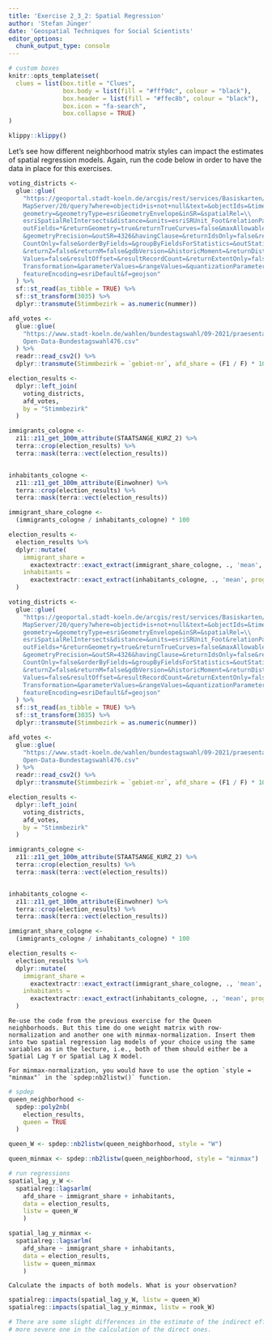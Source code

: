```yaml
---
title: 'Exercise 2_3_2: Spatial Regression'
author: 'Stefan Jünger'
date: 'Geospatial Techniques for Social Scientists'
editor_options: 
  chunk_output_type: console
---
```


```r
# custom boxes
knitr::opts_template$set(
  clues = list(box.title = "Clues",
               box.body = list(fill = "#fff9dc", colour = "black"),
               box.header = list(fill = "#ffec8b", colour = "black"),
               box.icon = "fa-search",
               box.collapse = TRUE)
)
```

```r
klippy::klippy()
```

Let's see how different neighborhood matrix styles can impact the estimates of spatial regression models. Again, run the code below in order to have the data in place for this exercises.

```r
voting_districts <-
  glue::glue(
    "https://geoportal.stadt-koeln.de/arcgis/rest/services/Basiskarten/kgg/\\
    MapServer/20/query?where=objectid+is+not+null&text=&objectIds=&time=&\\
    geometry=&geometryType=esriGeometryEnvelope&inSR=&spatialRel=\\
    esriSpatialRelIntersects&distance=&units=esriSRUnit_Foot&relationParam=&\\
    outFields=*&returnGeometry=true&returnTrueCurves=false&maxAllowableOffset=\\
    &geometryPrecision=&outSR=4326&havingClause=&returnIdsOnly=false&return\\
    CountOnly=false&orderByFields=&groupByFieldsForStatistics=&outStatistics=\\
    &returnZ=false&returnM=false&gdbVersion=&historicMoment=&returnDistinct\\
    Values=false&resultOffset=&resultRecordCount=&returnExtentOnly=false&datum\\
    Transformation=&parameterValues=&rangeValues=&quantizationParameters=&\\
    featureEncoding=esriDefault&f=geojson"
  ) %>% 
  sf::st_read(as_tibble = TRUE) %>%
  sf::st_transform(3035) %>% 
  dplyr::transmute(Stimmbezirk = as.numeric(nummer))

afd_votes <-
  glue::glue(
    "https://www.stadt-koeln.de/wahlen/bundestagswahl/09-2021/praesentation/\\
    Open-Data-Bundestagswahl476.csv"
  ) %>% 
  readr::read_csv2() %>%
  dplyr::transmute(Stimmbezirk = `gebiet-nr`, afd_share = (F1 / F) * 100)

election_results <-
  dplyr::left_join(
    voting_districts,
    afd_votes,
    by = "Stimmbezirk"
  )

immigrants_cologne <-
  z11::z11_get_100m_attribute(STAATSANGE_KURZ_2) %>%
  terra::crop(election_results) %>%
  terra::mask(terra::vect(election_results))


inhabitants_cologne <-
  z11::z11_get_100m_attribute(Einwohner) %>%
  terra::crop(election_results) %>%
  terra::mask(terra::vect(election_results))

immigrant_share_cologne <-
  (immigrants_cologne / inhabitants_cologne) * 100

election_results <-
  election_results %>%
  dplyr::mutate(
    immigrant_share = 
      exactextractr::exact_extract(immigrant_share_cologne, ., 'mean', progress = FALSE),
    inhabitants = 
      exactextractr::exact_extract(inhabitants_cologne, ., 'mean', progress = FALSE)
  )
```

```r
voting_districts <-
  glue::glue(
    "https://geoportal.stadt-koeln.de/arcgis/rest/services/Basiskarten/kgg/\\
    MapServer/20/query?where=objectid+is+not+null&text=&objectIds=&time=&\\
    geometry=&geometryType=esriGeometryEnvelope&inSR=&spatialRel=\\
    esriSpatialRelIntersects&distance=&units=esriSRUnit_Foot&relationParam=&\\
    outFields=*&returnGeometry=true&returnTrueCurves=false&maxAllowableOffset=\\
    &geometryPrecision=&outSR=4326&havingClause=&returnIdsOnly=false&return\\
    CountOnly=false&orderByFields=&groupByFieldsForStatistics=&outStatistics=\\
    &returnZ=false&returnM=false&gdbVersion=&historicMoment=&returnDistinct\\
    Values=false&resultOffset=&resultRecordCount=&returnExtentOnly=false&datum\\
    Transformation=&parameterValues=&rangeValues=&quantizationParameters=&\\
    featureEncoding=esriDefault&f=geojson"
  ) %>% 
  sf::st_read(as_tibble = TRUE) %>%
  sf::st_transform(3035) %>% 
  dplyr::transmute(Stimmbezirk = as.numeric(nummer))

afd_votes <-
  glue::glue(
    "https://www.stadt-koeln.de/wahlen/bundestagswahl/09-2021/praesentation/\\
    Open-Data-Bundestagswahl476.csv"
  ) %>% 
  readr::read_csv2() %>%
  dplyr::transmute(Stimmbezirk = `gebiet-nr`, afd_share = (F1 / F) * 100)

election_results <-
  dplyr::left_join(
    voting_districts,
    afd_votes,
    by = "Stimmbezirk"
  )

immigrants_cologne <-
  z11::z11_get_100m_attribute(STAATSANGE_KURZ_2) %>%
  terra::crop(election_results) %>%
  terra::mask(terra::vect(election_results))


inhabitants_cologne <-
  z11::z11_get_100m_attribute(Einwohner) %>%
  terra::crop(election_results) %>%
  terra::mask(terra::vect(election_results))

immigrant_share_cologne <-
  (immigrants_cologne / inhabitants_cologne) * 100

election_results <-
  election_results %>%
  dplyr::mutate(
    immigrant_share = 
      exactextractr::exact_extract(immigrant_share_cologne, ., 'mean', progress = FALSE),
    inhabitants = 
      exactextractr::exact_extract(inhabitants_cologne, ., 'mean', progress = FALSE)
  )
```

```block
Re-use the code from the previous exercise for the Queen neighborhoods. But this time do one weight matrix with row-normalization and another one with minmax-normalization. Insert them into two spatial regression lag models of your choice using the same variables as in the lecture, i.e., both of them should either be a Spatial Lag Y or Spatial Lag X model.
```

```block
For minmax-normalization, you would have to use the option `style = "minmax"` in the `spdep:nb2listw()` function.
```

```r
# spdep
queen_neighborhood <-
  spdep::poly2nb(
    election_results,
    queen = TRUE
  )

queen_W <- spdep::nb2listw(queen_neighborhood, style = "W")

queen_minmax <- spdep::nb2listw(queen_neighborhood, style = "minmax")

# run regressions
spatial_lag_y_W <-
  spatialreg::lagsarlm(
    afd_share ~ immigrant_share + inhabitants,
    data = election_results,
    listw = queen_W
    )

spatial_lag_y_minmax <-
  spatialreg::lagsarlm(
    afd_share ~ immigrant_share + inhabitants,
    data = election_results,
    listw = queen_minmax
    )
```

```block
Calculate the impacts of both models. What is your observation?
```

```r
spatialreg::impacts(spatial_lag_y_W, listw = queen_W)
spatialreg::impacts(spatial_lag_y_minmax, listw = rook_W)

# There are some slight differences in the estimate of the indirect effects but
# more severe one in the calculation of the direct ones.
```